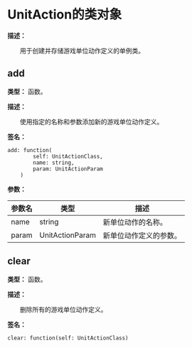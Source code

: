 
# UnitAction的类对象

**描述：**

&emsp;&emsp;用于创建并存储游戏单位动作定义的单例类。

## add

**类型：** 函数。

**描述：**

&emsp;&emsp;使用指定的名称和参数添加新的游戏单位动作定义。

**签名：**
```tl
add: function(
		self: UnitActionClass,
		name: string,
		param: UnitActionParam
	)
```

**参数：**

| 参数名 | 类型 | 描述 |
| --- | --- | --- |
| name | string | 新单位动作的名称。 |
| param | UnitActionParam | 新单位动作定义的参数。 |

## clear

**类型：** 函数。

**描述：**

&emsp;&emsp;删除所有的游戏单位动作定义。

**签名：**
```tl
clear: function(self: UnitActionClass)
```